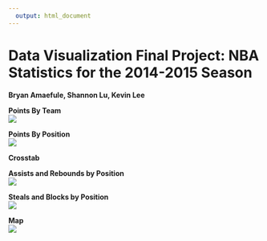 ```yaml
---
  output: html_document
---
```

  Data Visualization Final Project: NBA Statistics for the 2014-2015 Season
===
**Bryan Amaefule, Shannon Lu, Kevin Lee**


**Points By Team**  
![](./pics/PointsByTeam.png)

**Points By Position**  
![](./pics/PointsByPosition.png)

**Crosstab**

**Assists and Rebounds by Position**  
![](./pics/AssistsRebounds.png)

**Steals and Blocks by Position**  
![](./pics/StealsBlocks.png)

**Map**  
![](./pics/Map.png)
